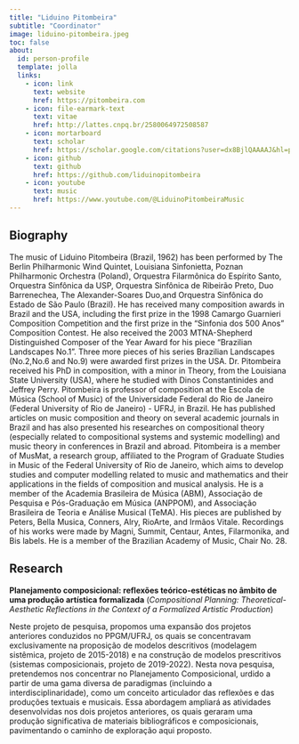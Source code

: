 ```yaml
---
title: "Liduino Pitombeira"
subtitle: "Coordinator"
image: liduino-pitombeira.jpeg
toc: false
about:
  id: person-profile
  template: jolla
  links:
    - icon: link
      text: website
      href: https://pitombeira.com
    - icon: file-earmark-text
      text: vitae
      href: http://lattes.cnpq.br/2580064972508587
    - icon: mortarboard
      text: scholar
      href: https://scholar.google.com/citations?user=dx8BjlQAAAAJ&hl=pt-BR
    - icon: github
      text: github
      href: https://github.com/liduinopitombeira
    - icon: youtube
      text: music
      href: https://www.youtube.com/@LiduinoPitombeiraMusic
---
```


:::{#person-profile}
:::

## Biography
The music of Liduino Pitombeira (Brazil, 1962) has been performed by The Berlin Philharmonic Wind Quintet, Louisiana Sinfonietta, Poznan Philharmonic Orchestra (Poland), Orquestra Filarmônica do Espírito Santo, Orquestra Sinfônica da USP, Orquestra Sinfônica de Ribeirão Preto, Duo Barrenechea, The Alexander-Soares Duo,and Orquestra Sinfônica do Estado de São Paulo (Brazil). He has received many composition awards in Brazil and the USA, including the first prize in the 1998 Camargo Guarnieri Composition Competition and the first prize in the "Sinfonia dos 500 Anos" Composition Contest. He also received the 2003 MTNA-Shepherd Distinguished Composer of the Year Award for his piece "Brazilian Landscapes No.1". Three more pieces of his series Brazilian Landscapes (No.2,No.6 and No.9) were awarded first prizes in the USA. Dr. Pitombeira received his PhD in composition, with a minor in Theory, from the Louisiana State University (USA), where he studied with Dinos Constantinides and Jeffrey Perry. Pitombeira is professor of composition at the Escola de Música (School of Music) of the Universidade Federal do Rio de Janeiro (Federal University of Rio de Janeiro) - UFRJ, in Brazil. He has published articles on music composition and theory on several academic journals in Brazil and has also presented his researches on compositional theory (especially related to compositional systems and systemic modelling) and music theory in conferences in Brazil and abroad. Pitombeira is a member of MusMat, a research group, affiliated to the Program of Graduate Studies in Music of the Federal University of Rio de Janeiro, which aims to develop studies and computer modelling related to music and mathematics and their applications in the fields of composition and musical analysis. He is a member of the Academia Brasileira de Música (ABM), Associação de Pesquisa e Pós-Graduação em Música (ANPPOM), and Associação Brasileira de Teoria e Análise Musical (TeMA). His pieces are published by Peters, Bella Musica, Conners, Alry, RioArte, and Irmãos Vitale. Recordings of his works were made by Magni, Summit, Centaur, Antes, Filarmonika, and Bis labels. He is a member of the Brazilian Academy of Music, Chair No. 28.


## Research
**Planejamento composicional: reflexões teórico-estéticas no âmbito de uma produção artística formalizada** (*Compositional Planning: Theoretical-Aesthetic Reflections in the Context of a Formalized Artistic Production*)

Neste projeto de pesquisa, propomos uma expansão dos projetos anteriores conduzidos no PPGM/UFRJ, os quais se concentravam exclusivamente na proposição de modelos descritivos (modelagem sistêmica, projeto de 2015-2018) e na construção de modelos prescritivos (sistemas composicionais, projeto de 2019-2022). Nesta nova pesquisa, pretendemos nos concentrar no Planejamento Composicional, urdido a partir de uma gama diversa de paradigmas (incluindo a interdisciplinaridade), como um conceito articulador das reflexões e das produções textuais e musicais. Essa abordagem ampliará as atividades desenvolvidas nos dois projetos anteriores, os quais geraram uma produção significativa de materiais bibliográficos e composicionais, pavimentando o caminho de exploração aqui proposto.	
